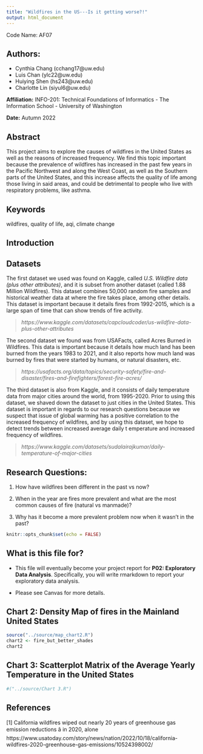 ```yaml
---
title: "Wildfires in the US---Is it getting worse?!"
output: html_document
---
```

Code Name: AF07

## Authors: 
- Cynthia Chang (cchang17@uw.edu)
- Luis Chan (ylc22@uw.edu)
- Huiying Shen (hs243@uw.edu)
- Charlotte Lin (siyul6@uw.edu)

**Affiliation:** INFO-201: Technical Foundations of Informatics - The Information School - University of Washington 

**Date:** Autumn 2022

## Abstract
This project aims to explore the causes of wildfires in the United States as well as the reasons of increased frequency. We find this topic important because the prevalence of wildfires has increased in the past few years in the Pacific Northwest and along the West Coast, as well as the Southern parts of the United States, and this increase affects the quality of life among those living in said areas, and could be detrimental to people who live with respiratory problems, like asthma.

## Keywords
wildfires, quality of life, aqi, climate change

## Introduction 


## Datasets
The first dataset we used was found on Kaggle, called *U.S. Wildfire data (plus other attributes)*, and it is subset from another dataset (called 1.88 Million Wildfires). This dataset combines 50,000 random fire samples and historical weather data at where the fire takes place, among other details. This dataset is important because it details fires from 1992-2015, which is a large span of time that can show trends of fire activity. 

> *https://www.kaggle.com/datasets/capcloudcoder/us-wildfire-data-plus-other-attributes*

The second dataset we found was from USAFacts, called Acres Burned in Wildfires. This data is important because it details how much land has been burned from the years 1983 to 2021, and it also reports how much land was burned by fires that were started by humans, or natural disasters, etc. 

> *https://usafacts.org/data/topics/security-safety/fire-and-disaster/fires-and-firefighters/forest-fire-acres/*

The third dataset is also from Kaggle, and it consists of daily temperature data from major cities around the world, from 1995-2020. Prior to using this  dataset, we shaved down the dataset to just cities in the United States. This dataset is important in regards to our research questions because we suspect that issue of global warming has a positive correlation to the increased frequency of wildfires, and by using this dataset, we hope to detect trends between increased average daily t emperature and increased frequency of wildfires.

> *https://www.kaggle.com/datasets/sudalairajkumar/daily-temperature-of-major-cities*


## Research Questions: 
1. How have wildfires been different in the past vs now? 

2. When in the year are fires more prevalent and what are the most common causes of fire (natural vs manmade)?

3. Why has it become a more prevalent problem now when it wasn't in the past?

```r
knitr::opts_chunk$set(echo = FALSE)
```

## What is this file for?

* This file will eventually become your project report for **P02: Exploratory Data Analysis**. Specifically, you will write rmarkdown to report your exploratory data analysis.

* Please see Canvas for more details.

## Chart 2: Density Map of fires in the Mainland United States
```r
source("../source/map_chart2.R")
chart2 <- fire_but_better_shades
chart2
```

## Chart 3: Scatterplot Matrix of the Average Yearly Temperature in the United States
```r
#("../source/Chart 3.R")

```



## References

[1] California wildfires wiped out nearly 20 years of greenhouse gas emission reductions â in 2020, alone
https://www.usatoday.com/story/news/nation/2022/10/18/california-wildfires-2020-greenhouse-gas-emissions/10524398002/
